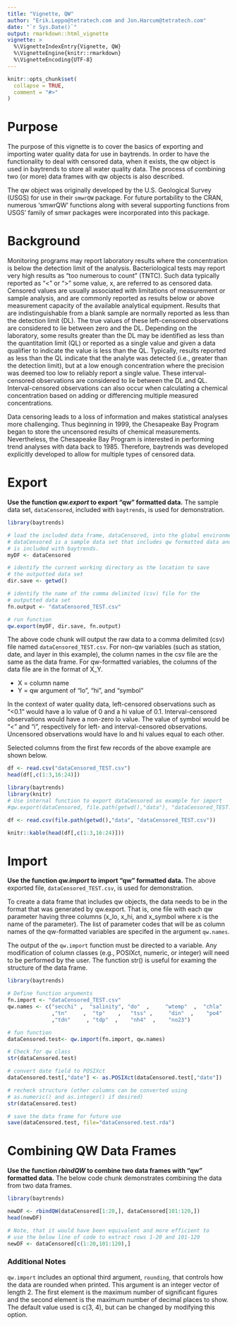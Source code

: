 ```yaml
---
title: "Vignette, QW"
author: "Erik.Leppo@tetratech.com and Jon.Harcum@tetratech.com"
date: "`r Sys.Date()`"
output: rmarkdown::html_vignette
vignette: >
  %\VignetteIndexEntry{Vignette, QW}
  %\VignetteEngine{knitr::rmarkdown}
  %\VignetteEncoding{UTF-8}
---
```

<!-- Data is in vignettes\data folder  -->
```r
knitr::opts_chunk$set(
  collapse = TRUE,
  comment = "#>"
)
```
# Purpose
The purpose of this vignette is to cover the basics of exporting and importing water quality data for use in baytrends. In order to have the functionality to deal with censored data, when it exists, the qw object is used in baytrends to store all water quality data. The process of combining two (or more) data frames with qw objects is also described.

The qw object was originally developed by the U.S. Geological Survey (USGS) for use in their `smwrQW` package. For future portability to the CRAN, numerous 'smwrQW' functions along with several supporting functions from USGS' family of smwr packages were incorporated into this package. 

# Background

Monitoring programs may report laboratory results where the concentration is below the detection limit of the analysis. Bacteriological tests may report very high results as "too numerous to count" (TNTC). Such data typically reported as "<" or ">" some value, x, are referred to as censored data. Censored values are usually associated with limitations of measurement or sample analysis, and are commonly reported as results below or above measurement capacity of the available analytical equipment. Results that are indistinguishable from a blank sample are normally reported as less than the detection limit (DL). The true values of these left-censored observations are considered to lie between zero and the DL.  Depending on the laboratory, some results greater than the DL may be identified as less than the quantitation limit (QL) or reported as a single value and given a data qualifier to indicate the value is less than the QL. Typically, results reported as less than the QL indicate that the analyte was detected (i.e., greater than the detection limit), but at a low enough concentration where the precision was deemed too low to reliably report a single value. These interval-censored observations are considered to lie between the DL and QL. Interval-censored observations can also occur when calculating a chemical concentration based on adding or differencing multiple measured concentrations.

Data censoring leads to a loss of information and makes statistical analyses more challenging. Thus beginning in 1999, the Chesapeake Bay Program began to store the uncensored results of chemical measurements. Nevertheless, the Chesapeake Bay Program is interested in performing trend analyses with data back to 1985. Therefore, baytrends was developed explicitly developed to allow for multiple types of censored data.

# Export
**Use the function *qw.export* to export "qw" formatted data.** The sample data set, `dataCensored`, included with `baytrends`, is used for demonstration. 

```r
library(baytrends)

# load the included data frame, dataCensored, into the global environment
# dataCensored is a sample data set that includes qw formatted data and
# is included with baytrends.
myDF <- dataCensored

# identify the current working directory as the location to save 
# the outputted data set
dir.save <- getwd()

# identify the name of the comma delimited (csv) file for the 
# outputted data set 
fn.output <- "dataCensored_TEST.csv" 

# run function
qw.export(myDF, dir.save, fn.output)
```
The above code chunk will output the raw data to a comma delimited (csv) file named `dataCensored_TEST.csv`. For non-qw variables (such as station, date, and layer in this example), the column names in the csv file are the same as the data frame. For qw-formatted variables, the columns of the data file are in the format of X_Y.  

* X = column name  
* Y = qw argument of "lo", "hi", and "symbol"  

In the context of water quality data, left-censored observations such as "<0.1" would have a lo value of 0 and a hi value of 0.1. Interval-censored observations would have a non-zero lo value. The value of symbol would be "<" and "i", respectively for left- and interval-censored observations. Uncensored observations would have lo and hi values equal to each other.  

Selected columns from the first few records of the above example are shown below.  
```r
df <- read.csv("dataCensored_TEST.csv")
head(df[,c(1:3,16:24)])
```

```r
library(baytrends)
library(knitr)
# Use internal function to export dataCensored as example for import
#qw.export(dataCensored, file.path(getwd(),"data"), "dataCensored_TEST.csv")

df <- read.csv(file.path(getwd(),"data", "dataCensored_TEST.csv"))

knitr::kable(head(df[,c(1:3,16:24)]))
```

# Import
**Use the function *qw.import* to import "qw" formatted data.** The above exported file, `dataCensored_TEST.csv`, is used for demonstration.  

To create a data frame that includes qw objects, the data needs to be in the format that was generated by qw.export. That is, one file with each qw parameter having three columns (x_lo, x_hi, and x_symbol where x is the name of the parameter). The list of parameter codes that will be as column names of the qw-formatted variables are specifed in the argument `qw.names`.   

The output of the `qw.import` function must be  directed to a variable. Any modification of column classes (e.g., POSIXct, numeric, or integer) will need to be performed by the user.  The function str() is useful for examing the structure of the data frame.

```r
library(baytrends)

# Define function arguments
fn.import <- "dataCensored_TEST.csv"
qw.names <- c("secchi" ,  "salinity", "do"  ,     "wtemp"  ,  "chla"
              ,"tn"     ,  "tp"    ,   "tss" ,     "din"  ,    "po4"      
              ,"tdn"     , "tdp"  ,    "nh4"  ,    "no23")

# fun function 
dataCensored.test<- qw.import(fn.import, qw.names)

# Check for qw class
str(dataCensored.test)

# convert date field to POSIXct  
dataCensored.test[,"date"] <- as.POSIXct(dataCensored.test[,"date"])

# recheck structure (other columns can be converted using
# as.numeric() and as.integer() if desired)
str(dataCensored.test) 

# save the data frame for future use
save(dataCensored.test, file="dataCensored.test.rda")
```

# Combining QW Data Frames

**Use the function *rbindQW* to combine two data frames with "qw" formatted data.** The below code chunk demonstrates combining the data from two data frames.

```r
library(baytrends)

newDF <- rbindQW(dataCensored[1:20,], dataCensored[101:120,])
head(newDF)

# Note, that it would have been equivalent and more efficient to
# use the below line of code to extract rows 1-20 and 101-120
newDF <- dataCensored[c(1:20,101:120),]
```

### Additional Notes

`qw.import` includes an optional third argument, `rounding`, that controls how the data are rounded when printed. This argument is an integer vector of length 2. The first element is the maximum number of significant figures and the second element is the maximum number of decimal places to show. The default value used is c(3, 4), but can be changed by modifying this option.